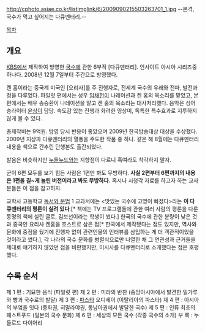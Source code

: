 http://cphoto.asiae.co.kr/listimglink/6/2009090215503263701_1.jpg
--본격, 국수가 먹고 싶어지는 다큐멘터리.--

[[목차]]
== 개요 ==
[[KBS]]에서 제작하여 방영한 [[국수]]에 관한 6부작 [다큐멘터리]. 인사이트 아시아 시리즈중 하나다. 2008년 12월 7일부터 주간으로 방영했다.

켄 홈이라는 중국계 미국인 [요리사]를 주 진행자로, 전세계 국수의 유래와 전파, 발전과정을 다루었다. 파일럿 편에서는 성우 [[임채헌]]이 나레이션과 켄 홈의 목소리를 맡았고, 본편에서는 배우 송승환이 나레이션을 맡고 켄 홈의 목소리는 대사처리했다. 음악은 싱어송라이터 [[윤상]]이 담당. 속도감 있는 진행과 화려한 영상미, 독특한 특수효과로 지루하지 않게 볼 수 있다.

총제작비는 9억원. 방영 당시 반응이 좋았으며 2009년 한국방송대상 대상을 수상했다. 2009년 지상파 다큐멘터리의 열풍을 주도한 작품 중 하나. 같은 해 8월에는 다큐멘터리 내용을 책으로 간추린 단행본도 출간되었다.

발음은 비슷하지만 [[누들누드]]와는 지향점이 다르니 혹여라도 착각하지 말자.

굳이 6편 모두를 보기 힘든 사람은 1편만 봐도 무방하다. '''사실 2편부터 6편까지의 내용은 1편을 길~게 늘린 버전이라고 봐도 무방하다.''' 혹시나 시청각 자료를 하고자 하는 교사분들은 이 점을 참고하자. 

교학사 고등학교 [[독서와 문법]] 1 교과서에는 <맛있는 국수에 고명이 빠졌다>라는 '''이 다큐멘터리의 평론이 실려 있다'''.[* 책에는 TV 프로그램들에 관한 여러 사람의 평론을 다룬 동명의 책에 실린 글로, 김보선이라는 학생이 썼다.] 한국의 국수에 관한 분량이 낮은 것과 중국인 요리사 켄홈을 호스트로 삼은 점[* 한국에서 제작됐다는 점도 있지만, 역사와 문화에 중점을 뒀기에 진행자 없이 관련인물의 인터뷰를 삼입하는 게 더 객관적이었을 것이라고 썼다.], 각 나라의 국수 문화를 병렬식으로만 나열한 채 그 연관성과 근거들을 제대로 얘기하지 않았던 점을 비판했지만, 미시사를 다큐멘터리로 소개했다는 점은 호평했다. 

== 수록 순서 ==
제 1 편 : 기묘한 음식 (파일럿 편)
제 2 편 : 미라의 반찬 (중앙아시아에서 발견한 밀가루와 빵과 국수로의 발달)
제 3 편 : [[파스타]] 오디세이 (이탈리아의 파스타)
제 4 편 : 아시아의 부엌을 잇다 (중화권, 히말라야권, 동남아권에서 발달한 국수)
제 5 편 : 인류 최초의 패스트푸드 (일본의 국수 문화)
제 6 편 : 세상의 모든 국수 (각종 국수의 소개)
부   록 : 누들로드 다이어리
